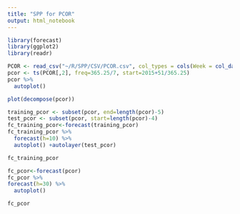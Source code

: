 ```yaml
---
title: "SPP for PCOR"
output: html_notebook
---
```


```r
library(forecast)
library(ggplot2)
library(readr)
```

```r
PCOR <- read_csv("~/R/SPP/CSV/PCOR.csv", col_types = cols(Week = col_date(format = "%Y-%m-%d")))
pcor <- ts(PCOR[,2], freq=365.25/7, start=2015+51/365.25)
pcor %>%
  autoplot()
```

```r
plot(decompose(pcor))
```

```r
training_pcor <- subset(pcor, end=length(pcor)-5)
test_pcor <- subset(pcor, start=length(pcor)-4)
fc_training_pcor<-forecast(training_pcor)
fc_training_pcor %>%
  forecast(h=10) %>%
  autoplot() +autolayer(test_pcor)
```

```r
fc_training_pcor
```

```r
fc_pcor<-forecast(pcor)
fc_pcor %>%
forecast(h=30) %>%
  autoplot()
```

```r
fc_pcor
```

